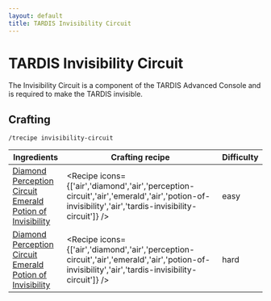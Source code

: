 ```yaml
---
layout: default
title: TARDIS Invisibility Circuit
---
```



TARDIS Invisibility Circuit
===================

The Invisibility Circuit is a component of the TARDIS Advanced Console and is required to make the TARDIS invisible.

## Crafting

`/trecipe invisibility-circuit`

| Ingredients | Crafting recipe | Difficulty |
| ----------- | --------------- | ------------- |
| [Diamond](https://minecraft.wiki/w/Diamond)<br/>[Perception Circuit](/recipes/item-circuits/perception-circuit)<br/>[Emerald](https://minecraft.wiki/w/Emerald)<br/>[Potion of Invisibility](https://minecraft.wiki/w/potion-of-invisibility) | <Recipe icons={['air','diamond','air','perception-circuit','air','emerald','air','potion-of-invisibility','air','tardis-invisibility-circuit']} /> | easy |
| [Diamond](https://minecraft.wiki/w/Diamond)<br/>[Perception Circuit](/recipes/item-circuits/perception-circuit)<br/>[Emerald](https://minecraft.wiki/w/Emerald)<br/>[Potion of Invisibility](https://minecraft.wiki/w/potion-of-invisibility) | <Recipe icons={['air','diamond','air','perception-circuit','air','emerald','air','potion-of-invisibility','air','tardis-invisibility-circuit']} /> | hard |
